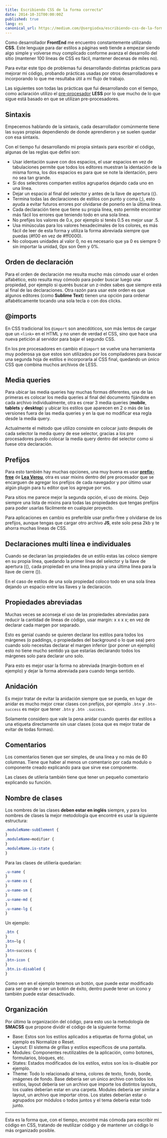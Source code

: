 ```yaml
---
title: Escribiendo CSS de la forma correcta"
date: 2014-10-31T00:00:00Z
published: true
lang: es
canonical_url: https://medium.com/@sergiodxa/escribiendo-css-de-la-forma-correcta-b420a498219c
---
```


Como desarrollador **FrontEnd** me encuentro constantemente utilizando **CSS**. Este lenguaje para dar estilos a páginas web tiende a empezar siendo algo simple y volverse muy complicado conforme avanza el desarrollo del sitio (mantener 100 líneas de CSS es fácil, mantener decenas de miles no).

Para evitar este tipo de problemas fui desarrollando distintas prácticas para mejorar mi código, probando prácticas usadas por otros desarrolladores e incorporando lo que me resultaba útil a mi flujo de trabajo.

Las siguientes son todas las prácticas que fui desarrollando con el tiempo, como aclaración utilizo el [pre-procesador](/articles/medium/ventajas-y-desventajas-de-los-pre-procesadores-de-css) **LESS** por lo que mucho de lo que sigue está basado en que se utilizan pre-procesadores.

## Sintaxis

Empecemos hablando de la sintaxis, cada desarrollador comúnmente tiene las suyas propias dependiendo de donde aprendieron y se suelen quedar con esa sintaxis.

Con el tiempo fui desarrollando mi propia sintaxis para escribir el código, algunas de las reglas que definí son:

- Usar identación suave con dos espacios, el usar espacios en vez de tabulaciones permite que todos los editores muestran la identación de la misma forma, los dos espacios es para que se note la identación, pero no sea tan grande.
- Si dos selectores comparten estilos agruparlos dejando cada uno en una línea.
- Dejar un espacio al final del selector y antes de la llave de apertura ({).
- Termina todas las declaraciones de estilos con punto y coma (;), esto ayuda a evitar futuros errores por olvidarse de ponerlo en la última línea.
- Cada declaración tiene que tiene su propia línea, esto permite encontrar más fácil los errores que teniendo todo en una sola línea.
- No prefijes los valores de 0.x, por ejemplo si tenés 0.5 es mejor usar .5.
- Usa minúsculas para los valores hexadecimales de los colores, es más fácil de leer de esta forma y utiliza la forma abreviada siempre que puedas (#f00 en vez de #ff0000).
- No coloques unidades al valor 0, no es necesario que ya 0 es siempre 0 sin importar la unidad, 0px son 0em y 0%.

## Orden de declaración

Para el orden de declaración me resulta mucho más cómodo usar el orden alfabético, esto resulta muy cómodo para poder buscar luego una propiedad, por ejemplo si querés buscar un z-index sabes que siempre está al final de las declaraciones. Otra razón para usar este orden es que algunos editores (como **Sublime Text**) tienen una opción para ordenar alfabéticamente tocando una sola tecla o con dos clicks.

## @imports

En CSS tradicional los `@import` son anecdóticos, son más lentos de cargar que un `<link>` en el HTML y no unen de verdad el CSS, sino que hace una nueva petición al servidor para bajar el segundo CSS.

En los pre procesadores en cambio el `@import` se vuelve una herramienta muy poderosa ya que estos son utilizados por los compiladores para buscar una segunda hoja de estilos e incorporarla al CSS final, quedando un único CSS que combina muchos archivos de LESS.

## Media queries

Para ubicar las media queries hay muchas formas diferentes, una de las primeras es colocar los media queries al final del documento fijándote en cada archivo individualmente, otra es crear 3 media queries (**mobile**, **tablets** y **desktop**) y ubicar los estilos que aparecen en 2 o más de las versiones fuera de las media queries y en la que no modificar esa regla desde la media query.

Actualmente el método que utilizo consiste en colocar justo después de cada selector la media query de ese selector, gracias a los pre procesadores puedo colocar la media query dentro del selector como si fuese otra declaración.

## Prefijos

Para esto también hay muchas opciones, una muy buena es usar [**prefix-free**](http://leaverou.github.io/prefixfree/) de [**Lea Verou**](http://lea.verou.me/), otra es usar mixins dentro del pre procesador que se encarguen de agregar los prefijos de cada navegador y por último usar algún plugin para tu editor que los agregue por vos.

Para sitios me parece mejor la segunda opción, el uso de mixins. Dejo siempre una lista de mixins para todas las propiedades que tengas prefijos para poder usarlas fácilmente en cualquier proyecto.

Para aplicaciones en cambio es preferible usar prefix-free y olvidarse de los prefijos, aunque tengas que cargar otro archivo **JS**, este solo pesa 2kb y te ahorra muchas líneas de CSS.

## Declaraciones multi línea e individuales

Cuando se declaran las propiedades de un estilo estas las coloco siempre en su propia línea, quedando la primer línea del selector y la llave de apertura ({), cada propiedad en una línea propia y una última línea para la llave de cierre (}).

En el caso de estilos de una sola propiedad coloco todo en una sola línea dejando un espacio entre las llaves y la declaración.

## Propiedades abreviadas

Muchas veces se aconseja el uso de las propiedades abreviadas para reducir la cantidad de líneas de código, usar margin: x x x x; en vez de declarar cada margen por separado.

Esto es genial cuando se quieren declarar los estilos para todos los márgenes (o paddings, o propiedades del background o lo que sea) pero cuando solo necesitas declarar el margen inferior (por poner un ejemplo) esto no tiene mucho sentido ya que estarías declarando todos los márgenes solo para declarar uno solo.

Para esto es mejor usar la forma no abreviada (margin-bottom en el ejemplo) y dejar la forma abreviada para cuando tenga sentido.

## Anidación

Es mejor tratar de evitar la anidación siempre que se pueda, en lugar de anidar es mucho mejor crear clases con prefijos, por ejemplo `.btn` y `.btn-success` es mejor que tener `.btn` y `.btn .success`.

Solamente considero que vale la pena anidar cuando querés dar estilos a una etiqueta directamente sin usar clases (cosa que es mejor tratar de evitar de todas formas).

## Comentarios

Los comentarios tienen que ser simples, de una línea y no más de 80 columnas. Tiene que haber al menos un comentario por cada modulo o componente creado explicando para que sirve ese componente.

Las clases de utilería también tiene que tener un pequeño comentario explicando su función.

## Nombre de clases

Los nombres de las clases **deben estar en inglés** siempre, y para los nombres de clases la mejor metodología que encontré es usar la siguiente estructura:

```css
.moduleName-subElement {
}
.moduleName—modifier {
}
.moduleName.is-state {
}
```

Para las clases de utiliería quedarían:

```css
.u-name {
}
.u-name-xs {
}
.u-name-sm {
}
.u-name-md {
}
.u-name-lg {
}
```

Un ejemplo:

```css
.btn {
}
.btn—lg {
}
.btn—success {
}
.btn-icon {
}
.btn.is-disabled {
}
```

Como ven en el ejemplo tenemos un botón, que puede estar modificado para ser grande o ser un botón de éxito, dentro puede tener un ícono y también puede estar desactivado.

## Organización

Por último la organización del código, para esto uso la metodología de **SMACSS** que propone dividir el código de la siguiente forma:

- Base: Estos son los estilos aplicados a etiquetas de forma global, un ejemplo es Normalize o Reset.
- Layout: El sistema de grillas y estilos específicos de una pantalla.
- Modules: Componentes reutilizables de la aplicación, como botones, formularios, bloques, etc.
- States: Estados modificados de los estilos, estos son los is-disable por ejemplo.
- Theme: Todo lo relacionado al tema, colores de texto, fondo, borde, imágenes de fondo.
  Base debería ser un único archivo con todos los estilos, layout debería ser un archivo que importe los distintos layouts, los cuales deberían estar en una carpeta. Modules debería ser similar a layout, un archivo que importar otros. Los states deberían estar o agrupados por módulos o todos juntos y el tema debería estar todo junto.

---

Esta es la forma que, con el tiempo, encontré más cómoda para escribir mi código en CSS, tratando de reutilizar código y de mantener un código lo más organizado posible.
